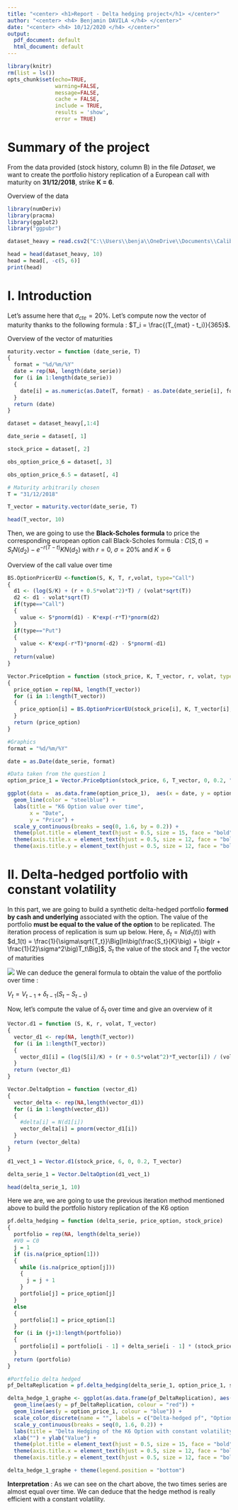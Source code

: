 ```yaml
---
title: "<center> <h1>Report - Delta hedging project</h1> </center>"
author: "<center> <h4> Benjamin DAVILA </h4> </center>"
date: "<center> <h4> 10/12/2020 </h4> </center>"
output:
  pdf_document: default
  html_document: default
---
```


```r
library(knitr)
rm(list = ls())
opts_chunk$set(echo=TRUE, 
               warning=FALSE, 
               message=FALSE,
               cache = FALSE,
               include = TRUE,
               results = 'show',
               error = TRUE)
```

# Summary of the project
From the data provided (stock history, column B) in the file *Dataset*, we want to create the portfolio history replication of a European call with maturity on **31/12/2018**, strike **K = 6**.

Overview of the data

```r
library(numDeriv)
library(pracma)
library(ggplot2)
library("ggpubr")

dataset_heavy = read.csv2("C:\\Users\\benja\\OneDrive\\Documents\\Calibration\\Delta-hedged_portfolio\\Dataset.csv", header = TRUE)

head = head(dataset_heavy, 10)  
head = head[, -c(5, 6)]
print(head)
```

# I. Introduction

Let's assume here that $\sigma_{cte} = 20$%. Let's compute now the vector of maturity thanks to the following formula : $T_i = \frac{(T_{mat} - t_i)}{365}$.

Overview of the vector of maturities

```r
maturity.vector = function (date_serie, T)
{
  format = "%d/%m/%Y"
  date = rep(NA, length(date_serie))
  for (i in 1:length(date_serie))
  {
    date[i] = as.numeric(as.Date(T, format) - as.Date(date_serie[i], format))/365
  }
  return (date)
}
```


```r
dataset = dataset_heavy[,1:4]

date_serie = dataset[, 1]

stock_price = dataset[, 2]

obs_option_price_6 = dataset[, 3]

obs_option_price_6.5 = dataset[, 4]

# Maturity arbitrarily chosen
T = "31/12/2018"

T_vector = maturity.vector(date_serie, T)

head(T_vector, 10)

```
Then, we are going to use the **Black-Scholes formula** to price the corresponding european option call
Black-Scholes formula : $C(S, t) = S_tN(d_2) - e^{-r(T - t)}KN(d_2)$ with $r = 0$, $\sigma = 20$% and $K = 6$

Overview of the call value over time

```r
BS.OptionPricerEU <-function(S, K, T, r,volat, type="Call")
{
  d1 <- (log(S/K) + (r + 0.5*volat^2)*T) / (volat*sqrt(T))
  d2 <- d1 - volat*sqrt(T)
  if(type=="Call")
  {
    value <- S*pnorm(d1) - K*exp(-r*T)*pnorm(d2)
  }
  if(type=="Put")
  {
    value <- K*exp(-r*T)*pnorm(-d2) - S*pnorm(-d1)
  }
  return(value)
}

Vector.PriceOption = function (stock_price, K, T_vector, r, volat, type = "Call")
{
  price_option = rep(NA, length(T_vector))
  for (i in 1:length(T_vector))
  {
    price_option[i] = BS.OptionPricerEU(stock_price[i], K, T_vector[i], 0, volat, "Call")
  }
  return (price_option)
}

#Graphics
format = "%d/%m/%Y"

date = as.Date(date_serie, format)

#Data taken from the question 1
option_price_1 = Vector.PriceOption(stock_price, 6, T_vector, 0, 0.2, "Call")

ggplot(data =  as.data.frame(option_price_1),  aes(x = date, y = option_price_1)) + 
  geom_line(color = "steelblue") +
  labs(title = "K6 Option value over time",
       x = "Date",
       y = "Price") +
  scale_y_continuous(breaks = seq(0, 1.6, by = 0.2)) +
  theme(plot.title = element_text(hjust = 0.5, size = 15, face = "bold")) +
  theme(axis.title.x = element_text(hjust = 0.5, size = 12, face = "bold")) +
  theme(axis.title.y = element_text(hjust = 0.5, size = 12, face = "bold"))
```

# II. Delta-hedged portfolio with constant volatility

In this part, we are going to build a synthetic delta-hedged portfolio **formed by cash and underlying** associated with the option. The value of the portfolio **must be equal to the value of the option** to be replicated. The iteration process of replication is sum up below. Here, $\delta_t = N\big(d_1(t)\big)$  with $d_1(t) = \frac{1}{\sigma\sqrt{T_t}}\Big[ln\big(\frac{S_t}{K}\big) + \big(r + \frac{1}{2}\sigma^2\big)T_t\Big]$, $S_t$ the value of the stock and $T_t$ the vector of maturities

![](C:\Users\benja\OneDrive\Images\Saved Pictures\delta.png)
We can deduce the general formula to obtain the value of the portfolio over time : 

$V_t = V_{t - 1} + \delta_{t - 1}(S_t - S_{t - 1})$

Now, let's compute the value of $\delta_t$ over time and give an overview of it 

```r

Vector.d1 = function (S, K, r, volat, T_vector)
{
  vector_d1 <- rep(NA, length(T_vector))
  for (i in 1:length(T_vector))
  {
    vector_d1[i] = (log(S[i]/K) + (r + 0.5*volat^2)*T_vector[i]) / (volat*sqrt(T_vector[i]))
  }
  return (vector_d1)
}

Vector.DeltaOption = function (vector_d1)
{
  vector_delta <- rep(NA,length(vector_d1))
  for (i in 1:length(vector_d1))
  {
    #delta[i] = N(d1[i])
    vector_delta[i] = pnorm(vector_d1[i])
  }
  return (vector_delta)
}

d1_vect_1 = Vector.d1(stock_price, 6, 0, 0.2, T_vector)

delta_serie_1 = Vector.DeltaOption(d1_vect_1)

head(delta_serie_1, 10)


```

Here we are, we are going to use the previous iteration method mentioned above to build the portfolio history replication of the K6 option

```r
pf.delta_hedging = function (delta_serie, price_option, stock_price)
{
  portfolio = rep(NA, length(delta_serie))
  #V0 = C0
  j = 1
  if (is.na(price_option[1]))
  {
    while (is.na(price_option[j]))
    {
      j = j + 1
    }
    portfolio[j] = price_option[j]
  }
  else 
  {
    portfolio[1] = price_option[1]
  }
  for (i in (j+1):length(portfolio))
  {
    portfolio[i] = portfolio[i - 1] + delta_serie[i - 1] * (stock_price[i] - stock_price[i - 1])
  }
  return (portfolio)
}

#Portfolio delta hedged
pf_DeltaReplication = pf.delta_hedging(delta_serie_1, option_price_1, stock_price) 

delta_hedge_1_graphe <- ggplot(as.data.frame(pf_DeltaReplication), aes(x = date)) + 
  geom_line(aes(y = pf_DeltaReplication, colour = "red")) + 
  geom_line(aes(y = option_price_1, colour = "blue")) +
  scale_color_discrete(name = "", labels = c("Delta-hedged pf", "Option price")) +
  scale_y_continuous(breaks = seq(0, 1.6, 0.2)) +
  labs(title = "Delta Hedging of the K6 Option with constant volatility") + 
  xlab("") + ylab("Value") +
  theme(plot.title = element_text(hjust = 0.5, size = 15, face = "bold")) +
  theme(axis.title.x = element_text(hjust = 0.5, size = 12, face = "bold")) +
  theme(axis.title.y = element_text(hjust = 0.5, size = 12, face = "bold")) 

delta_hedge_1_graphe + theme(legend.position = "bottom")
```

**Interpretation** : As we can see on the chart above, the two times series are almost equal over time. We can deduce that the hedge method is really efficient with a constant volatility.

```r
```


```r
```


```r
```


```r
```


```r
```


```r
```


```r
```

